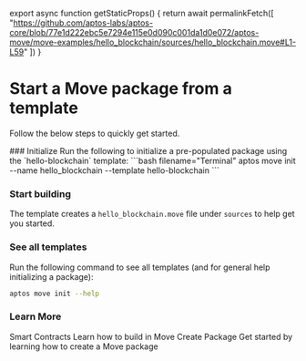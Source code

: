 
export async function getStaticProps() {
  return await permalinkFetch([
    "https://github.com/aptos-labs/aptos-core/blob/77e1d222ebc5e7294e115e0d090c001da1d0e072/aptos-move/move-examples/hello_blockchain/sources/hello_blockchain.move#L1-L59"
  ])
}

# Start a Move package from a template
Follow the below steps to quickly get started.

<Steps>
  ### Initialize
  Run the following to initialize a pre-populated package using the `hello-blockchain` template:
  ```bash filename="Terminal"
  aptos move init --name hello_blockchain --template hello-blockchain
  ```

  ### Start building
  The template creates a `hello_blockchain.move` file under `sources` to help get you started.
  <RemoteCodeblock
    permalink="https://github.com/aptos-labs/aptos-core/blob/77e1d222ebc5e7294e115e0d090c001da1d0e072/aptos-move/move-examples/hello_blockchain/sources/hello_blockchain.move#L1-L59"
  />

  ### See all templates
  Run the following command to see all templates (and for general help initializing a package):
  ```bash
  aptos move init --help
  ```

  ### Learn More
  <Cards>
    <Card href="../smart-contracts">
      <Card.Title>Smart Contracts</Card.Title>
      <Card.Description>Learn how to build in Move</Card.Description>
    </Card>
    <Card href="../smart-contracts/create-package">
      <Card.Title>Create Package</Card.Title>
      <Card.Description>Get started by learning how to create a Move package</Card.Description>
    </Card>
  </Cards>

</Steps>
